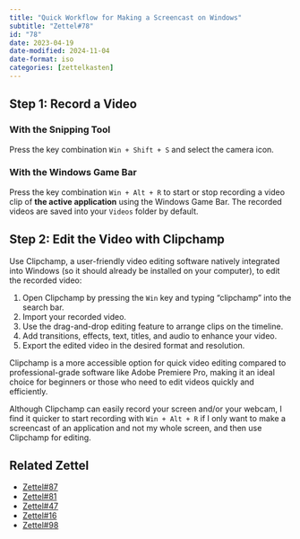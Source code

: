 ```yaml
---
title: "Quick Workflow for Making a Screencast on Windows"
subtitle: "Zettel#78"
id: "78"
date: 2023-04-19
date-modified: 2024-11-04
date-format: iso
categories: [zettelkasten]
---
```

## Step 1: Record a Video

### With the Snipping Tool

Press the key combination `Win + Shift + S` and select the camera icon.

### With the Windows Game Bar

Press the key combination `Win + Alt + R` to start or stop recording a video clip of **the active application** using the Windows Game Bar. The recorded videos are saved into your `Videos` folder by default.

## Step 2: Edit the Video with Clipchamp

Use Clipchamp, a user-friendly video editing software natively integrated into Windows (so it should already be installed on your computer), to edit the recorded video:

1. Open Clipchamp by pressing the `Win` key and typing "clipchamp" into the search bar.
2. Import your recorded video.
3. Use the drag-and-drop editing feature to arrange clips on the timeline.
4. Add transitions, effects, text, titles, and audio to enhance your video.
5. Export the edited video in the desired format and resolution.

Clipchamp is a more accessible option for quick video editing compared to professional-grade software like Adobe Premiere Pro, making it an ideal choice for beginners or those who need to edit videos quickly and efficiently.

Although Clipchamp can easily record your screen and/or your webcam, I find it quicker to start recording with `Win + Alt + R` if I only want to make a screencast of an application and not my whole screen, and then use Clipchamp for editing.

## Related Zettel

* [Zettel#87](/zettel/87)
* [Zettel#81](/zettel/81)
* [Zettel#47](/zettel/47)
* [Zettel#16](/zettel/16)
* [Zettel#98](/zettel/98)
